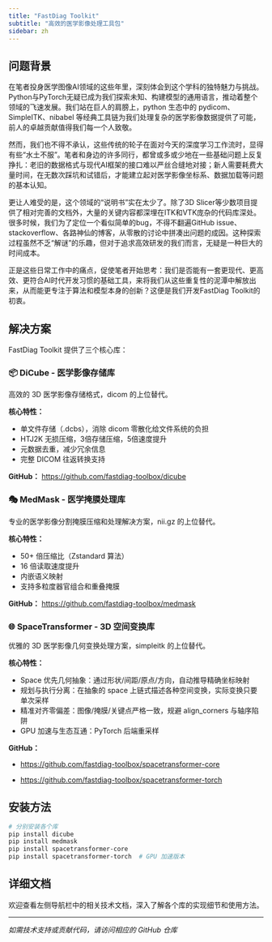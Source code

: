 ```yaml
---
title: "FastDiag Toolkit"
subtitle: "高效的医学影像处理工具包"
sidebar: zh
---
```


## 问题背景

在笔者投身医学图像AI领域的这些年里，深刻体会到这个学科的独特魅力与挑战。Python与PyTorch无疑已成为我们探索未知、构建模型的通用语言，推动着整个领域的飞速发展。我们站在巨人的肩膀上，python 生态中的 pydicom、SimpleITK、nibabel 等经典工具链为我们处理复杂的医学影像数据提供了可能，前人的卓越贡献值得我们每一个人致敬。

然而，我们也不得不承认，这些传统的轮子在面对今天的深度学习工作流时，显得有些“水土不服”。笔者和身边的许多同行，都曾或多或少地在一些基础问题上反复挣扎：老旧的数据格式与现代AI框架的接口难以严丝合缝地对接；新人需要耗费大量时间，在无数次踩坑和试错后，才能建立起对医学影像坐标系、数据加载等问题的基本认知。

更让人难受的是，这个领域的“说明书”实在太少了。除了3D Slicer等少数项目提供了相对完善的文档外，大量的关键内容都深埋在ITK和VTK庞杂的代码库深处。很多时候，我们为了定位一个看似简单的bug，不得不翻遍GitHub issue、stackoverflow、各路神仙的博客，从零散的讨论中拼凑出问题的成因。这种探索过程虽然不乏“解谜”的乐趣，但对于追求高效研发的我们而言，无疑是一种巨大的时间成本。

正是这些日常工作中的痛点，促使笔者开始思考：我们是否能有一套更现代、更高效、更符合AI时代开发习惯的基础工具，来将我们从这些重复性的泥潭中解放出来，从而能更专注于算法和模型本身的创新？这便是我们开发FastDiag Toolkit的初衷。

## 解决方案

FastDiag Toolkit 提供了三个核心库：

### 📦 DiCube - 医学影像存储库

高效的 3D 医学影像存储格式，dicom 的上位替代。

**核心特性：**

- 单文件存储（.dcbs），消除 dicom 零散化给文件系统的负担
- HTJ2K 无损压缩，3倍存储压缩，5倍速度提升
- 元数据去重，减少冗余信息
- 完整 DICOM 往返转换支持

**GitHub：** [https://github.com/fastdiag-toolbox/dicube](https://github.com/fastdiag-toolbox/dicube)

### 🎭 MedMask - 医学掩膜处理库

专业的医学影像分割掩膜压缩和处理解决方案，nii.gz 的上位替代。

**核心特性：**

- 50+ 倍压缩比（Zstandard 算法）
- 16 倍读取速度提升
- 内嵌语义映射
- 支持多粒度器官组合和重叠掩膜

**GitHub：** [https://github.com/fastdiag-toolbox/medmask](https://github.com/fastdiag-toolbox/medmask)

### 🌐 SpaceTransformer - 3D 空间变换库

优雅的 3D 医学影像几何变换处理方案，simpleitk 的上位替代。

**核心特性：**

- Space 优先几何抽象：通过形状/间距/原点/方向，自动推导精确坐标映射
- 规划与执行分离：在抽象的 space 上链式描述各种空间变换，实际变换只要单次采样
- 精准对齐零偏差：图像/掩膜/关键点严格一致，规避 align_corners 与轴序陷阱
- GPU 加速与生态互通：PyTorch 后端重采样

**GitHub：** 

- [https://github.com/fastdiag-toolbox/spacetransformer-core](https://github.com/fastdiag-toolbox/spacetransformer-core) 

 - [https://github.com/fastdiag-toolbox/spacetransformer-torch](https://github.com/fastdiag-toolbox/spacetransformer-torch)

## 安装方法

```bash
# 分别安装各个库
pip install dicube
pip install medmask
pip install spacetransformer-core
pip install spacetransformer-torch  # GPU 加速版本
```

## 详细文档

欢迎查看左侧导航栏中的相关技术文档，深入了解各个库的实现细节和使用方法。

---

*如需技术支持或贡献代码，请访问相应的 GitHub 仓库*


